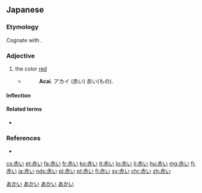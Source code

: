 ==Japanese==
{{kanji readings tab|赤|あか|sort=あかい|yomi=kun}}

===Etymology===
{{ja-adj-ku|赤し|aka}} Cognate with {{term|明るい|akarui|bright|lang=ja}}.

===Adjective===
{{ja-adj|k|decl=い|hira=あかい|rom=akai}}

# the color [[red]]
#* {{RQ:Nippo Jisho|9}}
#*: '''Acai'''. アカイ (赤い) 赤い(もの).

====Inflection====
{{ja-i|赤|あか|aka}}

====Related terms====
* {{l|ja|赤|tr=aka}}

===References===
* {{R:Nippo Jisho}}

[[Category:ja:Colors|あかい]]
[[Category:ja:Reds|あかい]]
[[Category:1000 Japanese basic words|あかい]]
[[Category:ja:JLPT-5|あかい]]

[[cs:赤い]]
[[et:赤い]]
[[fa:赤い]]
[[fr:赤い]]
[[ko:赤い]]
[[it:赤い]]
[[lo:赤い]]
[[li:赤い]]
[[hu:赤い]]
[[mg:赤い]]
[[fj:赤い]]
[[ja:赤い]]
[[nds:赤い]]
[[pl:赤い]]
[[pt:赤い]]
[[fi:赤い]]
[[sv:赤い]]
[[chr:赤い]]
[[zh:赤い]]